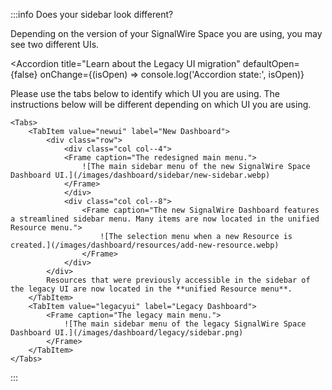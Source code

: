 
:::info Does your sidebar look different?

Depending on the version of your SignalWire Space you are using, you may see two different UIs. 

<Accordion 
  title="Learn about the Legacy UI migration"
  defaultOpen={false}
  onChange={(isOpen) => console.log('Accordion state:', isOpen)}
>

Please use the tabs below to identify which UI you are using. The instructions below will be different depending on which UI you are using.

    <Tabs>
        <TabItem value="newui" label="New Dashboard">
            <div class="row">
                <div class="col col--4">
                <Frame caption="The redesigned main menu.">
                    ![The main sidebar menu of the new SignalWire Space Dashboard UI.](/images/dashboard/sidebar/new-sidebar.webp)
                </Frame>
                </div>
                <div class="col col--8">
                    <Frame caption="The new SignalWire Dashboard features a streamlined sidebar menu. Many items are now located in the unified Resource menu.">
                        ![The selection menu when a new Resource is created.](/images/dashboard/resources/add-new-resource.webp)
                    </Frame>    
                </div>
            </div>
            Resources that were previously accessible in the sidebar of the legacy UI are now located in the **unified Resource menu**.
        </TabItem>
        <TabItem value="legacyui" label="Legacy Dashboard">
            <Frame caption="The legacy main menu.">
                ![The main sidebar menu of the legacy SignalWire Space Dashboard UI.](/images/dashboard/legacy/sidebar.png)
            </Frame>
        </TabItem>
    </Tabs>

</Accordion>

:::